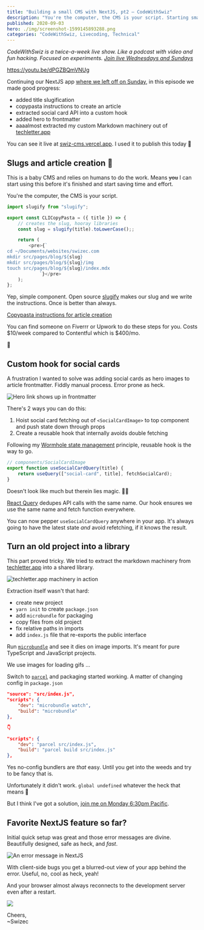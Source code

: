 ```yaml
---
title: "Building a small CMS with NextJS, pt2 – CodeWithSwiz" 
description: "You're the computer, the CMS is your script. Starting small, trying NextJS, comparing microbundle vs. parcel for extracting libraries out of projects." 
published: 2020-09-03
hero: ./img/screenshot-1599145893288.png
categories: "CodeWithSwiz, Livecoding, Technical"
---
```


*CodeWithSwiz is a twice-a-week live show. Like a podcast with video and fun hacking. Focused on experiments. [Join live Wednesdays and Sundays](https://youtube.com/swizecteller)*

https://youtu.be/dPGZBQmVNUg

Continuing our NextJS app [where we left off on Sunday](https://swizec.com/blog/your-first-nextjs-app-codewithswiz/), in this episode we made good progress:

- added title slugification
- copypasta instructions to create an article
- extracted social card API into a custom hook
- added hero to frontmatter
- aaaalmost extracted my custom Markdown machinery out of [techletter.app](https://techletter.app)

You can see it live at [swiz-cms.vercel.app](https://swiz-cms.vercel.app). I used it to publish this today 🤘

## Slugs and article creation 🍝

This is a baby CMS and relies on humans to do the work. Means ~~you~~ I can start using this before it's finished and start saving time and effort. 

You're the computer, the CMS is your script.

```javascript
import slugify from "slugify";

export const CLICopyPasta = ({ title }) => {
    // creates the slug, hooray libraries
    const slug = slugify(title).toLowerCase();;

    return (
        <pre>{`
cd ~/Documents/websites/swizec.com
mkdir src/pages/blog/${slug}
mkdir src/pages/blog/${slug}/img
touch src/pages/blog/${slug}/index.mdx
            `}</pre>
    );
};
```

Yep, simple component. Open source [slugify](https://www.npmjs.com/package/slugify) makes our slug and we write the instructions. Once is better than always.

[Copypasta instructions for article creation](https://i.imgur.com/COaFkQX.png)

You can find someone on Fiverrr or Upwork to do these steps for you. Costs $10/week compared to Contentful which is $400/mo.

🤔

## Custom hook for social cards

A frustration I wanted to solve was adding social cards as hero images to article frontmatter. Fiddly manual process. Error prone as heck.

![Hero link shows up in frontmatter](https://i.imgur.com/gXTYsa8.png)

There's 2 ways you can do this:

1. Hoist social card fetching out of `<SocialCardImage>` to top component and push state down through props
2. Create a reusable hook that internally avoids double fetching

Following my [Wormhole state management](https://swizec.com/blog/wormhole-state-management/) principle, reusable hook is the way to go.

```javascript
// components/SocialCardImage
export function useSocialCardQuery(title) {
    return useQuery(["social-card", title], fetchSocialCard);
}
```

Doesn't look like much but therein lies magic. 🧙‍♂️

[React Query](https://github.com/tannerlinsley/react-query) dedupes API calls with the same name. Our hook ensures we use the same name and fetch function everywhere.

You can now pepper `useSocialCardQuery` anywhere in your app. It's always going to have the latest state *and* avoid refetching, if it knows the result.

## Turn an old project into a library

This part proved tricky. We tried to extract the markdown machinery from [techletter.app](https://techletter.app) into a shared library.

![techletter.app machinery in action](https://i.imgur.com/d2w4Uhi.gif)

Extraction itself wasn't that hard:

- create new project
- `yarn init` to create `package.json`
- add `microbundle` for packaging
- copy files from old project
- fix relative paths in imports
- add `index.js` file that re-exports the public interface

Run [`microbundle`](https://github.com/developit/microbundle) and see it dies on image imports. It's meant for pure TypeScript and JavaScript projects.

We use images for loading gifs ...

Switch to [`parcel`](https://github.com/parcel-bundler/parcel) and packaging started working. A matter of changing config in `package.json`

```json
"source": "src/index.js",
"scripts": {
    "dev": "microbundle watch",
    "build": "microbundle"
},

👇

"scripts": {
    "dev": "parcel src/index.js",
    "build": "parcel build src/index.js"
},
```

Yes no-config bundlers are *that* easy. Until you get into the weeds and try to be fancy that is.

Unfortunately it didn't work. `global undefined` whatever the heck that means 🤨

But I think I've got a solution, [join me on Monday 6:30pm Pacific](https://youtube.com/swizecteller).

## Favorite NextJS feature so far?

Initial quick setup was great and those error messages are divine. Beautifully designed, safe as heck, and *fast*.

![An error message in NextJS](https://i.imgur.com/AwTIlJv.png)

With client-side bugs you get a blurred-out view of your app behind the error. Useful, no, cool as heck, yeah!

And your browser almost always reconnects to the development server even after a restart.

![](giphy:chefs_kiss)

Cheers,<br/>
~Swizec

